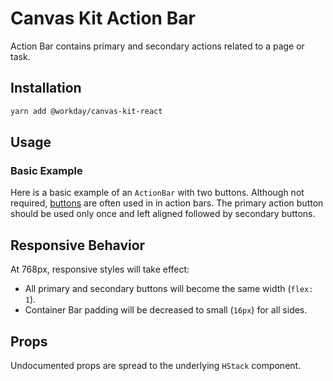 


<Meta title="Components/Buttons/Action Bar/React" component={ActionBar} />

# Canvas Kit Action Bar

Action Bar contains primary and secondary actions related to a page or task.

## Installation

```sh
yarn add @workday/canvas-kit-react
```

## Usage

### Basic Example

Here is a basic example of an `ActionBar` with two buttons. Although not required,
[buttons](../../button) are often used in in action bars. The primary action button should be used
only once and left aligned followed by secondary buttons.

<ExampleCodeBlock code={Basic} />

## Responsive Behavior

At 768px, responsive styles will take effect:

- All primary and secondary buttons will become the same width (`flex: 1`).
- Container Bar padding will be decreased to small (`16px`) for all sides.

## Props

Undocumented props are spread to the underlying `HStack` component.

<ArgsTable of={ActionBar} />
